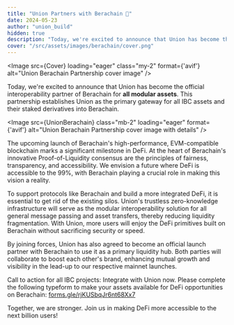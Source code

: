 ```yaml
---
title: "Union Partners with Berachain 🐻"
date: 2024-05-23
author: "union_build"
hidden: true
description: "Today, we're excited to announce that Union has become the official interoperability partner of Berachain for all modular assets."
cover: "/src/assets/images/berachain/cover.png"
---
```



<Image
  src={Cover}
  loading="eager"
  class="my-2"
  format={'avif'}
  alt="Union Berachain Partnership cover image"
/>

Today, we're excited to announce that Union has become the official interoperability partner of Berachain for **all modular assets**.
This partnership establishes Union as the primary gateway for all IBC assets and their staked derivatives into Berachain.

<Image
  src={UnionBerachain}
  class="mb-2"
  loading="eager"
  format={'avif'}
  alt="Union Berachain Partnership cover image with details"
/>

The upcoming launch of Berachain's high-performance, EVM-compatible blockchain marks a significant milestone in DeFi.
At the heart of Berachain's innovative Proof-of-Liquidity consensus are the principles of fairness, transparency, and accessibility.
We envision a future where DeFi is accessible to the 99%, with Berachain playing a crucial role in making this vision a reality.

To support protocols like Berachain and build a more integrated DeFi, it is essential to get rid of the existing silos.
Union's trustless zero-knowledge infrastructure will serve as the modular interoperability solution for all general message passing and asset transfers,
thereby reducing liquidity fragmentation.
With Union, more users will enjoy the DeFi primitives built on Berachain without sacrificing security or speed.

By joining forces, Union has also agreed to become an official launch partner with Berachain to use it as a primary liquidity hub.
Both parties will collaborate to boost each other's brand, enhancing mutual growth and visibility in the lead-up to our respective mainnet launches.

Call to action for all IBC projects: Integrate with Union now.
Please complete the following typeform to make your assets available for DeFi opportunities on Berachain: [forms.gle/rjKUSbqJr6nt68Xx7](https://forms.gle/rjKUSbqJr6nt68Xx7)

Together, we are stronger. Join us in making DeFi more accessible to the next billion users!
